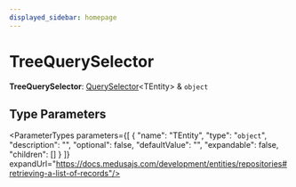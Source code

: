 ```yaml
---
displayed_sidebar: homepage
---
```



# TreeQuerySelector

 **TreeQuerySelector**: [QuerySelector](medusa.QuerySelector.mdx)&#60;TEntity&#62; & `object`

## Type Parameters

<ParameterTypes parameters={[
  {
    "name": "TEntity",
    "type": "`object`",
    "description": "",
    "optional": false,
    "defaultValue": "",
    "expandable": false,
    "children": []
  }
]} expandUrl="https://docs.medusajs.com/development/entities/repositories#retrieving-a-list-of-records"/>
